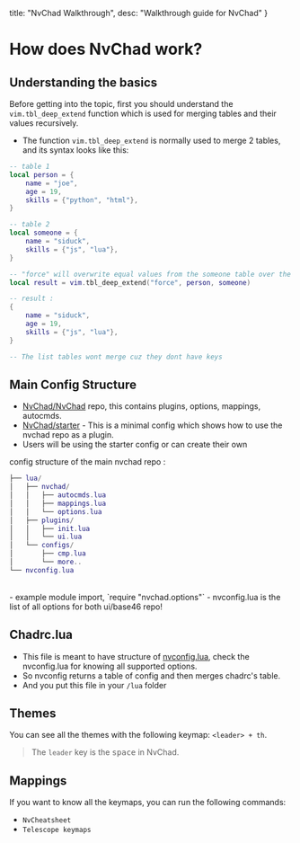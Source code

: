   title: "NvChad Walkthrough",
  desc: "Walkthrough guide for NvChad"
}

# How does NvChad work? 

## Understanding the basics

Before getting into the topic, first you should understand the `vim.tbl_deep_extend` function which is used for merging tables and their values recursively.  

- The function `vim.tbl_deep_extend` is normally used to merge 2 tables, and its syntax looks like this: 

```lua
-- table 1
local person = {
    name = "joe",
    age = 19,
    skills = {"python", "html"},
}

-- table 2
local someone = {
    name = "siduck",
    skills = {"js", "lua"},
}

-- "force" will overwrite equal values from the someone table over the person table
local result = vim.tbl_deep_extend("force", person, someone)

-- result : 
{
    name = "siduck",
    age = 19,
    skills = {"js", "lua"},
}

-- The list tables wont merge cuz they dont have keys 
```

## Main Config Structure

 - [NvChad/NvChad](https://github.com/NvChad/NvChad) repo, this contains plugins, options, mappings, autocmds.
 - [NvChad/starter](https://github.com/NvChad/starter) - This is a minimal config which shows how to use the nvchad repo as a plugin.
 - Users will be using the starter config or can create their own

 config structure of the main nvchad repo :
```lua
├── lua/
│   ├── nvchad/
│   │   ├── autocmds.lua
│   │   ├── mappings.lua
│   │   └── options.lua
│   ├── plugins/
│   │   ├── init.lua
│   │   └── ui.lua
│   └── configs/
│       ├── cmp.lua
│       └── more.. 
└── nvconfig.lua  
```
<br/>
- example module import, `require "nvchad.options"`
- nvconfig.lua is the list of all options for both ui/base46 repo!

## Chadrc.lua

- This file is meant to have structure of [nvconfig.lua](https://github.com/NvChad/NvChad/blob/v2.5/lua/nvconfig.lua), check the nvconfig.lua for knowing all supported options.
- So nvconfig returns a table of config and then merges chadrc's table.
- And you put this file in your `/lua` folder

## Themes

You can see all the themes with the following keymap: `<leader> + th`.

> The `leader` key is the  <kbd>space</kbd>  in NvChad. 

## Mappings

If you want to know all the keymaps, you can run the following commands:

- `NvCheatsheet`
- `Telescope keymaps` 
